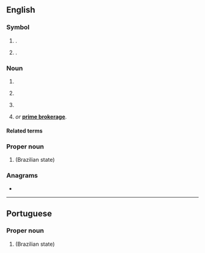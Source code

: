{{also|Pb|pb}}

==English==

===Symbol===
{{en-symbol}}

# {{lb|en|computing|formal}} {{l|en|petabyte}} {{gloss|1,000 [[terabyte]]s or 10<sup>15</sup> bytes}}.
# {{lb|en|computing|informal}} {{l|en|pebibyte}} {{gloss|2<sup>10</sup> (1024) [[tebibytes]] or 2<sup>50</sup> (1024<sup>5</sup>) [[byte]]s}}. 
#: {{syn|enl|PiB}}

===Noun===
{{en-noun}}

# {{initialism of|en|peanut butter}}
# {{lb|en|sports}} {{initialism of|en|personal best}}
# {{lb|en|philately}} {{initialism of|en|plate block}}
# {{lb|en|finance}} {{initialism of|en|prime broker|nodot=yes}} ''or'' '''[[prime brokerage]]'''.

====Related terms====
{{rel3|en|title=personal best|
|SB
|WB
|OB
}}

===Proper noun===
{{en-proper noun}}

# {{abbreviation of|en|Paraíba}} (Brazilian state)

===Anagrams===
* {{anagrams|en|a=bp|BP|Bp|Bp.|bp}}

----

==Portuguese==

===Proper noun===
{{head|pt|proper noun}}

# {{abbreviation of|pt|Paraíba}} (Brazilian state)